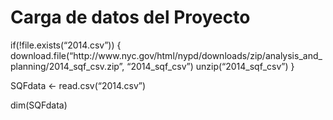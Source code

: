# Carga de datos del Proyecto

if(!file.exists("2014.csv")) {
  download.file("http://www.nyc.gov/html/nypd/downloads/zip/analysis_and_planning/2014_sqf_csv.zip",
    "2014_sqf_csv")
  unzip("2014_sqf_csv")
}

SQFdata <- read.csv("2014.csv")

dim(SQFdata)
